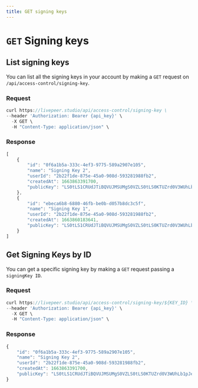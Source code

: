 ```yaml
---
title: GET signing keys
---
```


# `GET` Signing keys

## List signing keys

You can list all the signing keys in your account by making a `GET` request on `/api/access-control/signing-key`.

### Request

```jsx
curl https://livepeer.studio/api/access-control/signing-key \
--header 'Authorization: Bearer {api_key}' \
  -X GET \
  -H "Content-Type: application/json" \
```

### Response

```jsx
[
    {
        "id": "0f6a1b5a-333c-4ef3-9775-589a2907e105",
        "name": "Signing Key 2",
        "userId": "2b22f1de-875e-45a0-908d-593281988fb2",
        "createdAt": 1663863391700,
        "publicKey": "LS0tLS1CRUdJTiBQVUJMSUMgS0VZLS0tLS0KTUZrd0V3WUhLb1pJemowQ0FRWUlLb1pJemowREFRY0RRZ0FFeVlZZGNKL0tFbUIrWjAvb29sbXJ2bXNlblRiNgpnc1FuQmhnRVhmdkhycDgxNFg0b0lBbVg1VjlnZzhEclJLUFRhNWxlRkhRYm5LQ0VvTk1NckoxK2F3PT0KLS0tLS1FTkQgUFVCTElDIEtFWS0tLS0tCg=="
    },
    {
        "id": "ebeca6b8-6880-46fb-be0b-d057b8dc3c5f",
        "name": "Signing Key 1",
        "userId": "2b22f1de-875e-45a0-908d-593281988fb2",
        "createdAt": 1663860183641,
        "publicKey": "LS0tLS1CRUdJTiBQVUJMSUMgS0VZLS0tLS0KTUZrd0V3WUhLb1pJemowQ0FRWUlLb1pJemowREFRY0RRZ0FFY0FCTGhsL2ZLSHgrTDJTSFh6SkRyZElDbzYrTQpLdEUyNjZuYmlFK1ZPbUptRUZNSzNSdlJ0ZU1uRGd3Y3k0c3o1QWZCalBIQk9KeWVmT04ycWlyTVZBPT0KLS0tLS1FTkQgUFVCTElDIEtFWS0tLS0tCg=="
    }
]
```

## Get Signing Keys by ID

You can get a specific signing key by making a `GET` request passing a `signingKey ID`.

### Request

```jsx
curl https://livepeer.studio/api/access-control/signing-key/${KEY_ID} \
--header 'Authorization: Bearer {api_key}' \
  -X GET \
  -H "Content-Type: application/json" \
```

### Response

```jsx
{
    "id": "0f6a1b5a-333c-4ef3-9775-589a2907e105",
    "name": "Signing Key 2",
    "userId": "2b22f1de-875e-45a0-908d-593281988fb2",
    "createdAt": 1663863391700,
    "publicKey": "LS0tLS1CRUdJTiBQVUJMSUMgS0VZLS0tLS0KTUZrd0V3WUhLb1pJemowQ0FRWUlLb1pJemowREFRY0RRZ0FFeVlZZGNKL0tFbUIrWjAvb29sbXJ2bXNlblRiNgpnc1FuQmhnRVhmdkhycDgxNFg0b0lBbVg1VjlnZzhEclJLUFRhNWxlRkhRYm5LQ0VvTk1NckoxK2F3PT0KLS0tLS1FTkQgUFVCTElDIEtFWS0tLS0tCg=="
}
```
